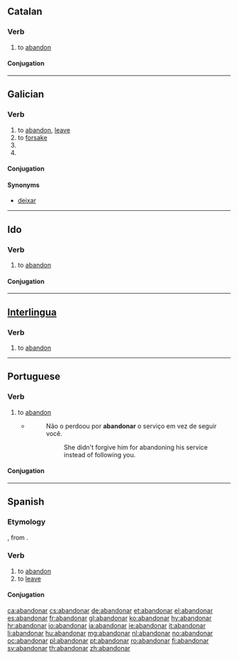 ==Catalan==

===Verb===
{{infl|ca|verb}}

# to [[abandon]]

====Conjugation====
{{ca-conj-ar|abandon}}

----

==Galician==

===Verb===
{{gl-verb|abandon|ar}}

# to [[abandon]], [[leave]]
# to [[forsake]]
# {{conjugation of|[[abandonar#Galician|abandonar]]||1|and|3|s|fut|sub|lang=gl}}
# {{conjugation of|[[abandonar#Galician|abandonar]]||1|and|3|s|personal|inf|lang=gl}}

====Conjugation====
{{gl-conj-ar|abandon}}

====Synonyms====
* {{sense|to leave}} [[deixar]]

----

==Ido==

===Verb===
{{io-verb|abandon}}

# {{transitive|lang=io}} to [[abandon]]

====Conjugation====
{{io-conj|abandon}}

----

==[[Interlingua]]==

===Verb===
{{infl|ia|verb}}

# to [[abandon]]

----

==Portuguese==

===Verb===
{{pt-verb|abandon|ar}}

# to [[abandon]]
#*{{RQ:Harry Potter|5|pt-BR|page=75}}
#*:Não o perdoou por '''abandonar''' o serviço em vez de seguir você.
#*::She didn't forgive him for abandoning his service instead of following you.

====Conjugation====
{{pt-conj|abandon|ar}}

----

==Spanish==

===Etymology===
{{etyl|fr|es}} {{term|abandonner|lang=fr}}, from {{proto|Germanic|banna|lang=es}}.

===Verb===
{{es-verb|abandon|ar}}

# to [[abandon]]
# to [[leave]]

====Conjugation====
{{es-conj-ar|abandon}}

[[ca:abandonar]]
[[cs:abandonar]]
[[de:abandonar]]
[[et:abandonar]]
[[el:abandonar]]
[[es:abandonar]]
[[fr:abandonar]]
[[gl:abandonar]]
[[ko:abandonar]]
[[hy:abandonar]]
[[hr:abandonar]]
[[io:abandonar]]
[[ia:abandonar]]
[[ie:abandonar]]
[[it:abandonar]]
[[li:abandonar]]
[[hu:abandonar]]
[[mg:abandonar]]
[[nl:abandonar]]
[[no:abandonar]]
[[oc:abandonar]]
[[pl:abandonar]]
[[pt:abandonar]]
[[ro:abandonar]]
[[fi:abandonar]]
[[sv:abandonar]]
[[th:abandonar]]
[[zh:abandonar]]